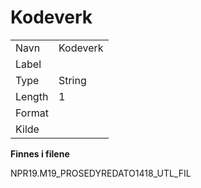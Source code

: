 
# Kodeverk {-}

| | |
|----|----|
| Navn     | Kodeverk |
| Label    |  |
| Type     | String |
| Length   | 1    |
| Format   |  |
| Kilde    |   |

**Finnes i filene**

NPR19.M19_PROSEDYREDATO1418_UTL_FIL

